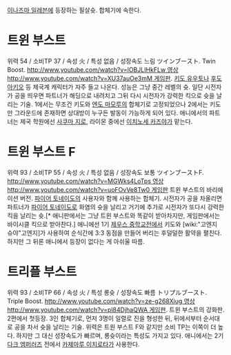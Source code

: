 [[이나즈마 일레븐]]에 등장하는 필살슛. 합체기에 속한다.
= 트윈 부스트 =
위력 54 / 소비TP 37 / 속성 火 / 특성 없음 / 성장속도 느림
ツインブースト. Twin Boost. [[http://www.youtube.com/watch?v=lOBJLIHkFLw 영상]] [[http://www.youtube.com/watch?v=XU37auOe3mM 게임판]]. [[키도 유우토]]나 [[후도 아키오]] 등 제국계 캐릭터가 자주 들고 나온다. 성능은 그냥 중간 레벨의 슛. 일단 시전자가 공을 띄우면 파트너가 해딩으로 내려치고 그뒤 다시 시전자가 강력한 킥으로 슛을 날리는 기술. 1에서는 무조건 키도와 [[엔도 마모루]]의 합체기로 고정되었으나 2에서는 키도만 그라운드에 존재하면 상대방이 누구든 발동이 가능하게 되어 있다. 애니에서의 파트너는 제국 학원에선 [[사쿠마 지로]], 라이몬 중에선 [[이치노세 카즈야]]가 맡는다.

= 트윈 부스트 F =
위력 93 / 소비TP 55 / 속성 火 / 특성 없음 / 성장속도 보통
ツインブーストF. [[http://www.youtube.com/watch?v=MGWks4LoTps 영상]] [[http://www.youtube.com/watch?v=uoFOvVe8Tw0 게임판]] 트윈 부스트의 바리에이션 버전. [[파이어 토네이도]]의 사용자와 함께 사용하는 합체기. 시전자가 공을 차올리면 파트너가 [[파이어 토네이도]]로 화염의 슛을 날리고 거기에 추가로 시전자가 또다시 강력한 킥을 날리는 슛.[* 애니판에서는 그냥 트윈 부스트와 똑같이 받아차지만, 게임판에서는 바이시클 킥으로 받아찬다.] 애니에선 1기 [[제우스 중학교]]전에서 키도와 [wiki:"고엔지 슈야"고엔지]가 사용하여 순식간에 3:3 동점을 만들어 버리는 후덜덜한 활약을 펼친다. 하지만 그 뒤론 애니에서 등장이 없다는 게 아쉬울 따름.

= 트리플 부스트 =
위력 93 / 소비TP 66 / 속성 火 / 특성 롱슛 / 성장속도 빠름
トリプルブースト. Triple Boost. [[http://www.youtube.com/watch?v=ze-g268Xiug 영상]] [[http://www.youtube.com/watch?v=pl84DjhaQWA 게임판]]. 트윈 부스트의 강화판. 2편에서 첫등장. 3인 합체기로, 먼저 3명이 일렬로 진을 형성한 뒤, 뒤에서부터 순서대로 공을 차서 슛을 날리는 기술. 위력은 트원 부스트 F와 같지만 소비 TP는 이쪽이 더 높다. 하지만 그 대신 성장속도가 빠르며, 롱슛이라는 특성도 가지고 있다. 애니에서는 2기 [[다크 엠퍼러즈]] 전에서 [[카제마루 이치로타]]가 사용한다.
